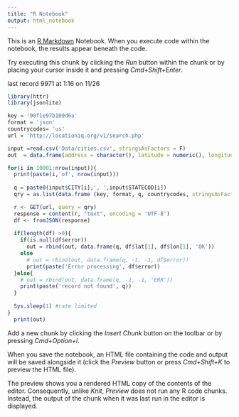 ```yaml
---
title: "R Notebook"
output: html_notebook
---
```


This is an [R Markdown](http://rmarkdown.rstudio.com) Notebook. When you execute code within the notebook, the results appear beneath the code. 

Try executing this chunk by clicking the *Run* button within the chunk or by placing your cursor inside it and pressing *Cmd+Shift+Enter*. 

last record 9971 at 1:16 on 11/26
```r
library(httr)
library(jsonlite)

key = '90f1e97b109d6a'
format = 'json'
countrycodes= 'us'
url = 'http://locationiq.org/v1/search.php'

input =read.csv('Data/cities.csv', stringsAsFactors = F)
out  = data.frame(address = character(), latitude = numeric(), longitude = numeric(), comment = character())

for(i in 10001:nrow(input)){
  print(paste(i,'of', nrow(input)))
  
  q = paste0(input$CITY[i],', ',input$STATECOD[i])
  qry = as.list(data.frame (key, format, q, countrycodes, stringsAsFactors = F))

  r <- GET(url, query = qry)
  response = content(r, "text", encoding = 'UTF-8')
  df <- fromJSON(response)
    
  if(length(df) >0){
    if(is.null(df$error))
      out = rbind(out, data.frame(q, df$lat[1], df$lon[1], 'OK'))
    else
      # out = rbind(out, data.frame(q, -1, -1, df$error))
      print(paste('Error processing', df$error))
  }else{
    # out = rbind(out, data.frame(q, -1, -1, 'ERR'))
    print(paste('record not found', q))
  }
  
  Sys.sleep(1) #rate limited
}
  print(out)

```

Add a new chunk by clicking the *Insert Chunk* button on the toolbar or by pressing *Cmd+Option+I*.

When you save the notebook, an HTML file containing the code and output will be saved alongside it (click the *Preview* button or press *Cmd+Shift+K* to preview the HTML file). 

The preview shows you a rendered HTML copy of the contents of the editor. Consequently, unlike *Knit*, *Preview* does not run any R code chunks. Instead, the output of the chunk when it was last run in the editor is displayed.

